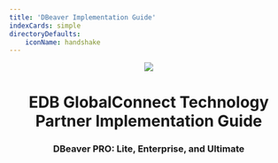 ---
title: 'DBeaver Implementation Guide'
indexCards: simple
directoryDefaults:
    iconName: handshake
---

<p align="center">
  <img  src="Images/EDBPartnerProgram.png">
</p>
<h1 style="text-align: center;">EDB GlobalConnect Technology Partner Implementation Guide</h1>
<h3 style="text-align: center;">DBeaver PRO: Lite, Enterprise, and Ultimate</h3>
